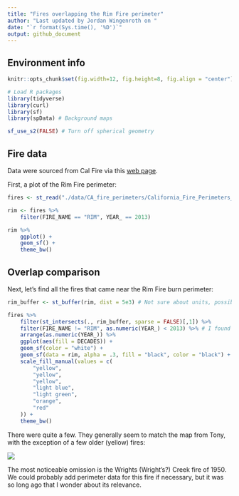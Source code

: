 ```yaml
---
title: "Fires overlapping the Rim Fire perimeter"
author: "Last updated by Jordan Wingenroth on "
date: "`r format(Sys.time(), '%D')`"
output: github_document
---
```


## Environment info

```r

knitr::opts_chunk$set(fig.width=12, fig.height=8, fig.align = "center")

# Load R packages
library(tidyverse)
library(curl)
library(sf)
library(spData) # Background maps

sf_use_s2(FALSE) # Turn off spherical geometry

```

## Fire data

Data were sourced from Cal Fire via this [web page](https://gis.data.ca.gov/maps/e3802d2abf8741a187e73a9db49d68fe/about).

First, a plot of the Rim Fire perimeter:

```r

fires <- st_read("./data/CA_fire_perimeters/California_Fire_Perimeters__all_.shp")

rim <- fires %>%
    filter(FIRE_NAME == "RIM", YEAR_ == 2013)

rim %>%
    ggplot() +
    geom_sf() +
    theme_bw()

```

## Overlap comparison

Next, let's find all the fires that came near the Rim Fire burn perimeter:

```r

rim_buffer <- st_buffer(rim, dist = 5e3) # Not sure about units, possibly meters

fires %>%
    filter(st_intersects(., rim_buffer, sparse = FALSE)[,1]) %>%
    filter(FIRE_NAME != "RIM", as.numeric(YEAR_) < 2013) %>% # I found no nearby fires in 2013
    arrange(as.numeric(YEAR_)) %>%
    ggplot(aes(fill = DECADES)) +
    geom_sf(color = "white") +
    geom_sf(data = rim, alpha = .3, fill = "black", color = "black") +
    scale_fill_manual(values = c(
        "yellow",
        "yellow",
        "yellow",
        "light blue",
        "light green",
        "orange",
        "red"
    )) +
    theme_bw()

```

There were quite a few. They generally seem to match the map from Tony, with the exception of a few older (yellow) fires:

![](data/tony_map.png)

The most noticeable omission is the Wrights (Wright's?) Creek fire of 1950. We could probably add perimeter data for this fire if necessary, but it was so long ago that I wonder about its relevance.
